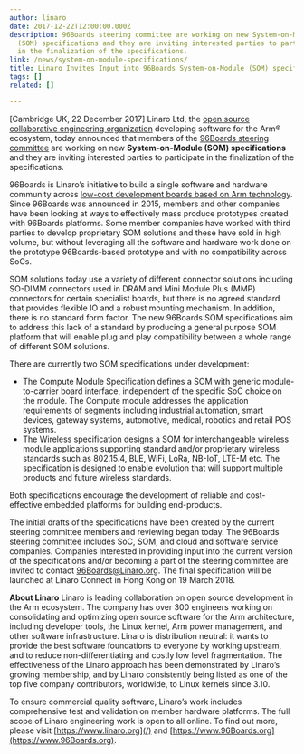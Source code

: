```yaml
---
author: linaro
date: 2017-12-22T12:00:00.000Z
description: 96Boards steering committee are working on new System-on-Module
  (SOM) specifications and they are inviting interested parties to participate
  in the finalization of the specifications.
link: /news/system-on-module-specifications/
title: Linaro Invites Input into 96Boards System-on-Module (SOM) specifications
tags: []
related: []

---
```


\[Cambridge UK, 22 December 2017] Linaro Ltd, the [open source collaborative engineering organization](/) developing software for the Arm® ecosystem, today announced that members of the [96Boards steering committee](https://www.96boards.org/about/) are working on new **System-on-Module (SOM) specifications** and they are inviting interested parties to participate in the finalization of the specifications.

96Boards is Linaro’s initiative to build a single software and hardware community across [low-cost development boards based on Arm technology](https://www.96boards.org/). Since 96Boards was announced in 2015, members and other companies have been looking at ways to effectively mass produce prototypes created with 96Boards platforms. Some member companies have worked with third parties to develop proprietary SOM solutions and these have sold in high volume, but without leveraging all the software and hardware work done on the prototype 96Boards-based prototype and with no compatibility across SoCs.

SOM solutions today use a variety of different connector solutions including SO-DIMM connectors used in DRAM and Mini Module Plus (MMP) connectors for certain specialist boards, but there is no agreed standard that provides flexible IO and a robust mounting mechanism. In addition, there is no standard form factor. The new 96Boards SOM specifications aim to address this lack of a standard by producing a general purpose SOM platform that will enable plug and play compatibility between a whole range of different SOM solutions.

There are currently two SOM specifications under development:

* The Compute Module Specification defines a SOM with generic module-to-carrier board interface, independent of the specific SoC choice on the module. The Compute module addresses the application requirements of segments including industrial automation, smart devices, gateway systems, automotive, medical, robotics and retail POS systems.
* The Wireless specification designs a SOM for interchangeable wireless module applications supporting standard and/or proprietary wireless standards such as 802.15.4, BLE, WiFi, LoRa, NB-IoT, LTE-M etc. The specification is designed to enable evolution that will support multiple products and future wireless standards.

Both specifications encourage the development of reliable and cost-effective embedded platforms for building end-products.

The initial drafts of the specifications have been created by the current steering committee members and reviewing began today. The 96Boards steering committee includes SoC, SOM, and cloud and software service companies. Companies interested in providing input into the current version of the specifications and/or becoming a part of the steering committee are invited to contact 96Boards@Linaro.org. The final specification will be launched at Linaro Connect in Hong Kong on 19 March 2018.

**About Linaro**
Linaro is leading collaboration on open source development in the Arm ecosystem. The company has over 300 engineers working on consolidating and optimizing open source software for the Arm architecture, including developer tools, the Linux kernel, Arm power management, and other software infrastructure. Linaro is distribution neutral: it wants to provide the best software foundations to everyone by working upstream, and to reduce non-differentiating and costly low level fragmentation. The effectiveness of the Linaro approach has been demonstrated by Linaro’s growing membership, and by Linaro consistently being listed as one of the top five company contributors, worldwide, to Linux kernels since 3.10.

To ensure commercial quality software, Linaro’s work includes comprehensive test and validation on member hardware platforms. The full scope of Linaro engineering work is open to all online. To find out more, please visit [https://www.linaro.org](/) and [https://www.96Boards.org](https://www.96Boards.org).

